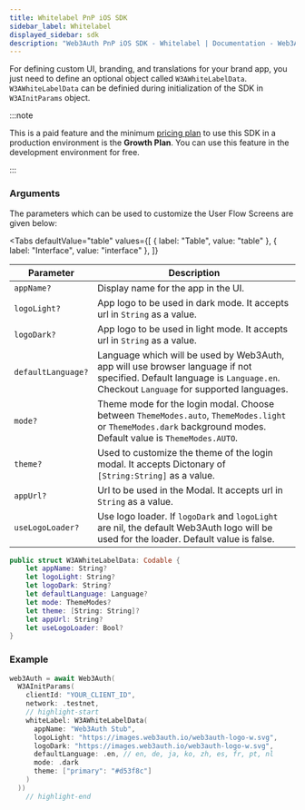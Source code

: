 ```yaml
---
title: Whitelabel PnP iOS SDK
sidebar_label: Whitelabel
displayed_sidebar: sdk
description: "Web3Auth PnP iOS SDK - Whitelabel | Documentation - Web3Auth"
---
```



For defining custom UI, branding, and translations for your brand app, you just need to define an optional object called `W3AWhiteLabelData`.
`W3AWhiteLabelData` can be definied during initialization of the SDK in `W3AInitParams` object.

:::note

This is a paid feature and the minimum [pricing plan](https://web3auth.io/pricing.html) to use this SDK in a production environment is the **Growth
Plan**. You can use this feature in the development environment for free.

:::

### Arguments

The parameters which can be used to customize the User Flow Screens are given below:

<Tabs
  defaultValue="table"
  values={[
    { label: "Table", value: "table" },
    { label: "Interface", value: "interface" },
  ]}
>

<TabItem value="table">

| Parameter          | Description                                                                                                                                                              |
| ------------------ | ------------------------------------------------------------------------------------------------------------------------------------------------------------------------ |
| `appName?`         | Display name for the app in the UI.                                                                                                                                      |
| `logoLight?`       | App logo to be used in dark mode. It accepts url in `String` as a value.                                                                                                 |
| `logoDark?`        | App logo to be used in light mode. It accepts url in `String` as a value.                                                                                                |
| `defaultLanguage?` | Language which will be used by Web3Auth, app will use browser language if not specified. Default language is `Language.en`. Checkout `Language` for supported languages. |
| `mode?`            | Theme mode for the login modal. Choose between `ThemeModes.auto`, `ThemeModes.light` or `ThemeModes.dark` background modes. Default value is `ThemeModes.AUTO`.          |
| `theme?`           | Used to customize the theme of the login modal. It accepts Dictonary of `[String:String]` as a value.                                                                    |
| `appUrl?`          | Url to be used in the Modal. It accepts url in `String` as a value.                                                                                                      |
| `useLogoLoader?`   | Use logo loader. If `logoDark` and `logoLight` are nil, the default Web3Auth logo will be used for the loader. Default value is false.                                   |

</TabItem>

<TabItem value="interface">

```swift
public struct W3AWhiteLabelData: Codable {
    let appName: String?
    let logoLight: String?
    let logoDark: String?
    let defaultLanguage: Language?
    let mode: ThemeModes?
    let theme: [String: String]?
    let appUrl: String?
    let useLogoLoader: Bool?
}
```

</TabItem>
</Tabs>

<WhiteLabelShowcase />

### Example

```swift title="Usage"
web3Auth = await Web3Auth(
  W3AInitParams(
    clientId: "YOUR_CLIENT_ID",
    network: .testnet,
    // highlight-start
    whiteLabel: W3AWhiteLabelData(
      appName: "Web3Auth Stub",
      logoLight: "https://images.web3auth.io/web3auth-logo-w.svg",
      logoDark: "https://images.web3auth.io/web3auth-logo-w.svg",
      defaultLanguage: .en, // en, de, ja, ko, zh, es, fr, pt, nl
      mode: .dark
      theme: ["primary": "#d53f8c"]
    )
  ))
    // highlight-end
```

